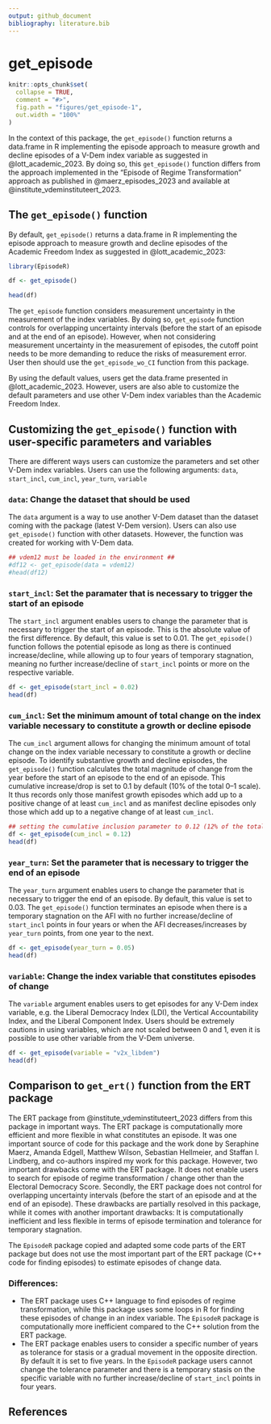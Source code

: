 ```yaml
---
output: github_document
bibliography: literature.bib 
---
```


# get_episode #


<!-- get_episode.md is generated from get_episode.Rmd. Please edit that file -->

```r
knitr::opts_chunk$set(
  collapse = TRUE,
  comment = "#>",
  fig.path = "figures/get_episode-1",
  out.width = "100%"
)
```


In the context of this package, the `get_episode()` function returns a data.frame in R implementing the episode approach to measure growth and decline episodes of a V-Dem index variable as suggested in @lott_academic_2023. By doing so, this `get_episode()` function differs from the approach implemented in the "Episode of Regime Transformation" approach as published in @maerz_episodes_2023 and available at @institute_vdeminstituteert_2023. 

## The `get_episode()` function

By default, `get_episode()` returns a data.frame in R implementing the episode approach to measure growth and decline episodes of the Academic Freedom Index as suggested in @lott_academic_2023: 

```r
library(EpisodeR)

df <- get_episode()

head(df)
```

The `get_episode` function considers measurement uncertainty in the measurement of the index variables. By doing so,  `get_episode` function controls for overlapping uncertainty intervals (before the start of an episode and at the end of an episode). However, when not considering measurement uncertainty in the measurement of episodes, the cutoff point needs to be more demanding to reduce the risks of measurement error. User then should use the `get_episode_wo_CI` function from this package. 

By using the default values, users get the data.frame presented in @lott_academic_2023. However, users are also able to customize the default parameters and use other V-Dem index variables than the Academic Freedom Index. 

## Customizing the `get_episode()` function with user-specific parameters and variables ##

There are different ways users can customize the parameters and set other V-Dem index variables. Users can use the following arguments: `data`, `start_incl`, `cum_incl`, `year_turn`, `variable`

### `data`: Change the dataset that should be used ###

The `data` argument is a way to use another V-Dem dataset than the dataset coming with the package (latest V-Dem version). Users can also use `get_episode()` function with other datasets. However, the function was created for working with V-Dem data. 

```r
## vdem12 must be loaded in the environment ##
#df12 <- get_episode(data = vdem12)
#head(df12)
```

### `start_incl`: Set the paramater that is necessary to trigger the start of an episode ###

The `start_incl` argument enables users to change the parameter that is necessary to trigger the start of an episode. This is the absolute value of the first difference. By default, this value is set to 0.01. The `get_episode()` function follows the potential episode as long as there is continued increase/decline, while allowing up to four years of temporary stagnation, meaning no further increase/decline of `start_incl` points or more on the respective variable.

```r
df <- get_episode(start_incl = 0.02)
head(df)
```

### `cum_incl`: Set the minimum amount of total change on the index variable necessary to constitute a growth or decline episode ###

The `cum_incl` argument allows for changing the minimum amount of total change on the index variable necessary to constitute a growth or decline episode. To identify substantive growth and decline episodes, the `get_episode()` function calculates the total magnitude of change from the year before the start of an episode to the end of an episode. This cumulative increase/drop is set to 0.1 by default (10% of the total 0–1 scale). It thus records only those manifest growth episodes which add up to a positive change of at least  `cum_incl` and as manifest decline episodes only those which add up to a negative change of at least `cum_incl`.

```r
## setting the cumulative inclusion parameter to 0.12 (12% of the total 0-1 scale)
df <- get_episode(cum_incl = 0.12)
head(df)
```

### `year_turn`: Set the parameter that is necessary to trigger the end of an episode ###

The `year_turn` argument enables users to change the parameter that is necessary to trigger the end of an episode. By default, this value is set to 0.03. The `get_episode()` function terminates an episode when there is a temporary stagnation on the AFI with no further increase/decline of `start_incl` points in four years or when the AFI decreases/increases by `year_turn` points, from one year to the next. 

```r
df <- get_episode(year_turn = 0.05)
head(df)
```

### `variable`: Change the index variable that constitutes episodes of change ###

The `variable` argument enables users to get episodes for any V-Dem index variable, e.g. the Liberal Democracy Index (LDI), the Vertical Accountability Index, and the Liberal Component Index. Users should be extremely cautions in using variables, which are not scaled between 0 and 1, even it is possible to use other variable from the V-Dem universe.  

```r
df <- get_episode(variable = "v2x_libdem")
head(df)
```

## Comparison to `get_ert()` function from the ERT package ##

The ERT package from @institute_vdeminstituteert_2023 differs from this package in important ways. The ERT package is computationally more efficient and more flexible in what constitutes an episode. It was one important source of code for this package and the work done by Seraphine Maerz, Amanda Edgell, Matthew Wilson, Sebastian Hellmeier, and Staffan I. Lindberg, and co-authors inspired my work for this package. However, two important drawbacks come with the ERT package. It does not enable users to search for episode of regime transformation / change other than the Electoral Democracy Score. Secondly, the ERT package does not control for overlapping uncertainty intervals (before the start of an episode and at the end of an episode). These drawbacks are partially resolved in this package, while it comes with another important drawbacks: It is computationally inefficient and less flexible in terms of episode termination and tolerance for temporary stagnation. 

The `EpisodeR` package copied and adapted some code parts of the ERT package but does not use the most important part of the ERT package (C++ code for finding episodes) to estimate episodes of change data. 

### Differences: ###

* The ERT package uses C++ language to find episodes of regime transformation, while this package uses some loops in R for finding these episodes of change in an index variable. The `EpisodeR` package is computationally more inefficient compared to the C++ solution from the ERT package. 
* The ERT package enables users to consider a specific number of years as tolerance for stasis or a gradual movement in the opposite direction. By default it is set to five years. In the `EpisodeR` package users cannot change the tolerance parameter and there is a temporary stasis on the specific variable with no further increase/decline of `start_incl` points in four years. 

## References ##

